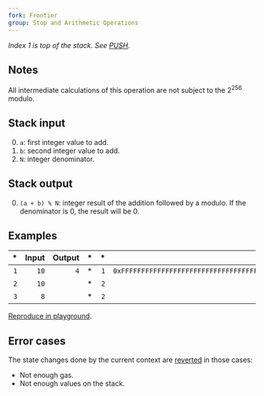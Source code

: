 ```yaml
---
fork: Frontier
group: Stop and Arithmetic Operations
---
```


_Index 1 is top of the stack. See [PUSH](/#60)._

## Notes

All intermediate calculations of this operation are not subject to the 2<sup>256</sup> modulo.

## Stack input

0. `a`: first integer value to add.
1. `b`: second integer value to add.
2. `N`: integer denominator.

## Stack output

0. `(a + b) % N`: integer result of the addition followed by a modulo. If the denominator is 0, the result will be 0.

## Examples

|  \* | Input | Output |  \* |  \* |                                                                Input | Output |
| --: | ----: | -----: | --: | --: | -------------------------------------------------------------------: | -----: |
| `1` |  `10` |    `4` |  \* | `1` | `0xFFFFFFFFFFFFFFFFFFFFFFFFFFFFFFFFFFFFFFFFFFFFFFFFFFFFFFFFFFFFFFFF` |    `1` |
| `2` |  `10` |        |  \* | `2` |                                                                  `2` |        |
| `3` |   `8` |        |  \* | `2` |                                                                  `2` |        |

[Reproduce in playground](/playground?unit=Wei&codeType=Mnemonic&code='y1z8z10z10vwwy2z2z2u32%200xssssv'~ttttzu1%20y%2F%2F%20Example%20w%5CnvwADDMODuwPUSHtFFs~~%01stuvwyz~_).

## Error cases

The state changes done by the current context are [reverted](#FD) in those cases:

- Not enough gas.
- Not enough values on the stack.
